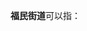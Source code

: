 '''福民街道'''可以指：
{{PRC admin/disambig|21/04/02/005/000|22/05/81/072/000}}
{{disambig|cat=四字乡级行政区划消歧义}}